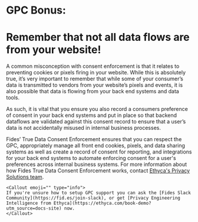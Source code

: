 
# GPC Bonus:
# Remember that not all data flows are from your website!
A common misconception with consent enforcement is that it relates to preventing cookies or pixels firing in your website. While this is absolutely true, it’s very important to remember that while some of your consumer’s data is transmitted to vendors from your website’s pixels and events, it is also possible that data is flowing from your back end systems and data tools. 

As such, it is vital that you ensure you also record a consumers preference of consent in your back end systems and put in place so that backend dataflows are validated against this consent record to ensure that a user’s data is not accidentally misused in internal business processes. 

Fides’ True Data Consent Enforcement ensures that you can respect the GPC, appropriately manage all front end cookies, pixels, and data sharing systems as well as create a record of consent for reporting, and integrations for your back end systems to automate enforcing consent for a user's preferences across internal business systems. For more information about how Fides True Data Consent Enforcement works, contact [Ethyca's Privacy Solutions team](https://ethyca.com/book-demo?utm_source=docs-site).



    <Callout emoji="" type="info">
    If you're unsure how to setup GPC support you can ask the [Fides Slack Community](https://fid.es/join-slack), or get [Privacy Engineering Intelligence from Ethyca](https://ethyca.com/book-demo?utm_source=docs-site) now.
    </Callout>
